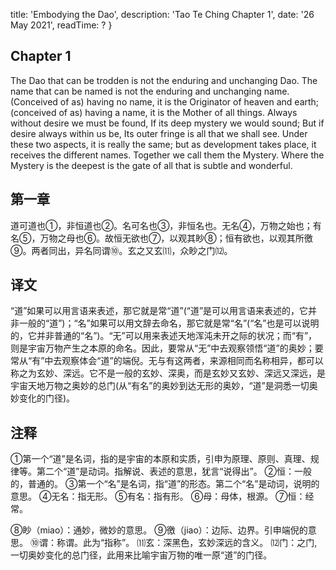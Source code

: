 
  title: 'Embodying the Dao',
  description: 'Tao Te Ching Chapter 1',
  date: '26 May 2021',
  readTime: ?
}


## Chapter 1
The Dao that can be trodden is not the enduring and unchanging Dao. The name that can be named is not the enduring and unchanging name. (Conceived of as) having no name, it is the Originator of heaven and earth; (conceived of as) having a name, it is the Mother of all things.
Always without desire we must be found,
If its deep mystery we would sound;
But if desire always within us be,
Its outer fringe is all that we shall see.
Under these two aspects, it is really the same; but as development takes place, it receives the different names. Together we call them the Mystery. Where the Mystery is the deepest is the gate of all that is subtle and wonderful.

## 第一章

道可道也①，非恒道也②。名可名也③，非恒名也。无名④，万物之始也；有名⑤，万物之母也⑥。故恒无欲也⑦，以观其眇⑧；恒有欲也，以观其所徼⑨。两者同出，异名同谓⑩。玄之又玄⑾，众眇之门⑿。


## 译文

“道”如果可以用言语来表述，那它就是常“道”(“道”是可以用言语来表述的，它并非一般的“道”)；“名”如果可以用文辞去命名，那它就是常“名”(“名”也是可以说明的，它并非普通的“名”)。“无”可以用来表述天地浑沌未开之际的状况；而“有”，则是宇宙万物产生之本原的命名。因此，要常从“无”中去观察领悟“道”的奥妙；要常从“有”中去观察体会“道”的端倪。无与有这两者，来源相同而名称相异，都可以称之为玄妙、深远。它不是一般的玄妙、深奥，而是玄妙又玄妙、深远又深远，是宇宙天地万物之奥妙的总门(从“有名”的奥妙到达无形的奥妙，“道”是洞悉一切奥妙变化的门径)。

## 注释

①第一个“道”是名词，指的是宇宙的本原和实质，引申为原理、原则、真理、规律等。第二个“道”是动词。指解说、表述的意思，犹言“说得出”。
②恒：一般的，普通的。
③第一个“名”是名词，指“道”的形态。第二个“名”是动词，说明的意思。
④无名：指无形。
⑤有名：指有形。
⑥母：母体，根源。
⑦恒：经常。

⑧眇（miao）：通妙，微妙的意思。
⑨徼（jiao）：边际、边界。引申端倪的意思。
⑩谓：称谓。此为“指称”。
⑾玄：深黑色，玄妙深远的含义。
⑿门：之门,一切奥妙变化的总门径，此用来比喻宇宙万物的唯一原“道”的门径。